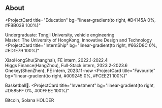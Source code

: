 ## About

<ProjectCard
  title="Education"
  bg="linear-gradient(to right, #D4145A 0%, #FBB03B 100%)"
>
  Undergraduate: Tongji University, vehicle engineering  
  Master: The University of HongKong, Innovative Design and Technology
</ProjectCard>
<ProjectCard
  title="InternShip"
  bg="linear-gradient(to right, #662D8C 0%, #ED1E79 100%)"
>
  XiaoHongShu(Shanghai), FE intern, 2022.1-2022.4  
  Higgs Finance(HangZhou), Full-Stack intern, 2023.2-2023.6  
  Onekey(ShenZhen), FE intern, 2023.11-now
</ProjectCard>
<ProjectCard
  title="Favourite"
  bg="linear-gradient(to right, #009245 0%, #FCEE21 100%)"
>
  Basketball🏀.
</ProjectCard>
<ProjectCard
  title="Investment"
  bg="linear-gradient(to right, #D585FF 0%, #00FFEE 100%)"
>
  Bitcoin, Solana HOLDER
</ProjectCard>
